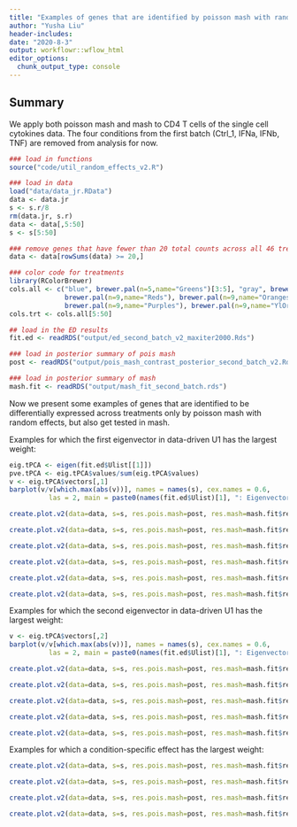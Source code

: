 ```yaml
---
title: "Examples of genes that are identified by poisson mash with random effects only"
author: "Yusha Liu"
header-includes:
date: "2020-8-3"
output: workflowr::wflow_html
editor_options:
  chunk_output_type: console
---
```


## Summary
We apply both poisson mash and mash to CD4 T cells of the single cell cytokines data. The four conditions from the first batch (Ctrl_1, IFNa, IFNb, TNF) are removed from analysis for now. 

```r
### load in functions
source("code/util_random_effects_v2.R")

### load in data
load("data/data_jr.RData")
data <- data.jr
s <- s.r/8
rm(data.jr, s.r)
data <- data[,5:50]
s <- s[5:50]

### remove genes that have fewer than 20 total counts across all 46 treatments
data <- data[rowSums(data) >= 20,]

### color code for treatments
library(RColorBrewer)
cols.all <- c("blue", brewer.pal(n=5,name="Greens")[3:5], "gray", brewer.pal(n=9,name="PuRd"), 
              brewer.pal(n=9,name="Reds"), brewer.pal(n=9,name="Oranges"),
              brewer.pal(n=9,name="Purples"), brewer.pal(n=9,name="YlOrRd"))
cols.trt <- cols.all[5:50]

## load in the ED results
fit.ed <- readRDS("output/ed_second_batch_v2_maxiter2000.Rds")

### load in posterior summary of pois mash
post <- readRDS("output/pois_mash_contrast_posterior_second_batch_v2.Rds")

### load in posterior summary of mash
mash.fit <- readRDS("output/mash_fit_second_batch.rds")

```


Now we present some examples of genes that are identified to be differentially expressed across treatments only by poisson mash with random effects, but also get tested in mash. 

Examples for which the first eigenvector in data-driven U1 has the largest weight:
```r
eig.tPCA <- eigen(fit.ed$Ulist[[1]])
pve.tPCA <- eig.tPCA$values/sum(eig.tPCA$values)
v <- eig.tPCA$vectors[,1]
barplot(v/v[which.max(abs(v))], names = names(s), cex.names = 0.6,
          las = 2, main = paste0(names(fit.ed$Ulist)[1], ": Eigenvector ", 1, " (pve = ", round(pve.tPCA[1],3), ")"), col = cols.trt)

create.plot.v2(data=data, s=s, res.pois.mash=post, res.mash=mash.fit$result, genename="Clk1", cols.trt=cols.trt)

```

```r
create.plot.v2(data=data, s=s, res.pois.mash=post, res.mash=mash.fit$result, genename="Ivns1abp", cols.trt=cols.trt)
```

```r
create.plot.v2(data=data, s=s, res.pois.mash=post, res.mash=mash.fit$result, genename="Fam78a", cols.trt=cols.trt)
```

```r
create.plot.v2(data=data, s=s, res.pois.mash=post, res.mash=mash.fit$result, genename="Ccnl1", cols.trt=cols.trt)
```

```r
create.plot.v2(data=data, s=s, res.pois.mash=post, res.mash=mash.fit$result, genename="Rprd2", cols.trt=cols.trt)
```

```r
create.plot.v2(data=data, s=s, res.pois.mash=post, res.mash=mash.fit$result, genename="Ttyh3", cols.trt=cols.trt)
```


Examples for which the second eigenvector in data-driven U1 has the largest weight:
```r
v <- eig.tPCA$vectors[,2]
barplot(v/v[which.max(abs(v))], names = names(s), cex.names = 0.6,
          las = 2, main = paste0(names(fit.ed$Ulist)[1], ": Eigenvector ", 2, " (pve = ", round(pve.tPCA[2],3), ")"), col = cols.trt)

create.plot.v2(data=data, s=s, res.pois.mash=post, res.mash=mash.fit$result, genename="Sept6", cols.trt=cols.trt)

```

```r
create.plot.v2(data=data, s=s, res.pois.mash=post, res.mash=mash.fit$result, genename="Sept7", cols.trt=cols.trt)
```

```r
create.plot.v2(data=data, s=s, res.pois.mash=post, res.mash=mash.fit$result, genename="Psap", cols.trt=cols.trt)
```

```r
create.plot.v2(data=data, s=s, res.pois.mash=post, res.mash=mash.fit$result, genename="Srrm2", cols.trt=cols.trt)
```

```r
create.plot.v2(data=data, s=s, res.pois.mash=post, res.mash=mash.fit$result, genename="Jund", cols.trt=cols.trt)
```


Examples for which a condition-specific effect has the largest weight:
```r
create.plot.v2(data=data, s=s, res.pois.mash=post, res.mash=mash.fit$result, genename="Tsc22d4", cols.trt=cols.trt)
```

```r
create.plot.v2(data=data, s=s, res.pois.mash=post, res.mash=mash.fit$result, genename="Vgll4", cols.trt=cols.trt)
```

```r
create.plot.v2(data=data, s=s, res.pois.mash=post, res.mash=mash.fit$result, genename="Rexo2", cols.trt=cols.trt)
```

```r
create.plot.v2(data=data, s=s, res.pois.mash=post, res.mash=mash.fit$result, genename="Myc", cols.trt=cols.trt)
```
